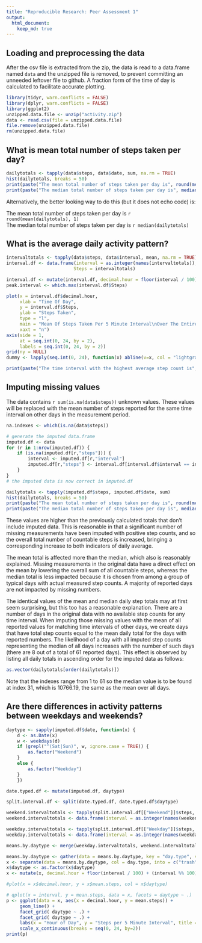 ```yaml
---
title: "Reproducible Research: Peer Assessment 1"
output: 
  html_document:
    keep_md: true
---
```



## Loading and preprocessing the data

After the csv file is extracted from the zip, the data is read to a data.frame named `data` and the unzipped file is removed, to prevent committing an unneeded leftover file to github.  A fraction form of the time of day is calculated to facilitate accurate plotting. 


```r
library(tidyr, warn.conflicts = FALSE)
library(dplyr, warn.conflicts = FALSE)
library(ggplot2)
unzipped.data.file <- unzip("activity.zip")
data <- read.csv(file = unzipped.data.file)
file.remove(unzipped.data.file)
rm(unzipped.data.file)
```


## What is mean total number of steps taken per day?

```r
dailytotals <- tapply(data$steps, data$date, sum, na.rm = TRUE)
hist(dailytotals, breaks = 50)
print(paste("The mean total number of steps taken per day is", round(mean(dailytotals), 1)))
print(paste("The median total number of steps taken per day is", median(dailytotals)))
```
Alternatively, the better looking way to do this (but it does not echo code) is:

The mean total number of steps taken per day is `r round(mean(dailytotals), 1)`  
The median total number of steps taken per day is `r median(dailytotals)`


## What is the average daily activity pattern?

```r
intervaltotals <- tapply(data$steps, data$interval, mean, na.rm = TRUE)
interval.df <- data.frame(interval = as.integer(names(intervaltotals)), 
                         Steps = intervaltotals)

interval.df <- mutate(interval.df, decimal.hour = floor(interval / 100) + (interval %% 100) / 60)
peak.interval <- which.max(interval.df$Steps)

plot(x = interval.df$decimal.hour, 
     xlab = "Time Of Day",
     y = interval.df$Steps, 
     ylab = "Steps Taken",
     type = "l",
     main = "Mean Of Steps Taken Per 5 Minute Interval\nOver The Entire Measurement Period",
     xaxt = "n")
axis(side = 1,
     at = seq.int(0, 24, by = 2),
     labels = seq.int(0, 24, by = 2))
grid(ny = NULL)
dummy <- lapply(seq.int(0, 24), function(x) abline(v=x, col = "lightgray", lty = "dotted"))

print(paste("The time interval with the highest average step count is", interval.df$interval[peak.interval]))
```

## Imputing missing values

The data contains `r sum(is.na(data$steps))` unknown values.  These values will be replaced with the mean number of steps reported for the same time interval on other days in the measurement period.  

```r
na.indexes <- which(is.na(data$steps))

# generate the imputed data.frame
imputed.df <- data
for (r in 1:nrow(imputed.df)) {
    if (is.na(imputed.df[r,"steps"])) {
        interval <- imputed.df[r,"interval"]
        imputed.df[r,"steps"] <- interval.df[interval.df$interval == interval,"Steps"]
    }
}
# the imputed data is now correct in imputed.df

dailytotals <- tapply(imputed.df$steps, imputed.df$date, sum)
hist(dailytotals, breaks = 50)
print(paste("The mean total number of steps taken per day is", round(mean(dailytotals), 1)))
print(paste("The median total number of steps taken per day is", median(dailytotals)))

```
These values are higher than the previously calculated totals that don't include imputed data.  This is reasonable in that a significant number of missing measurements have been imputed with positive step counts, and so the overall total number of countable steps is increased, bringing a corresponding increase to both indicators of daily average. 

The mean total is affected more than the median, which also is reasonably explained.  Missing measurements in the original data have a direct effect on the mean by lowering the overall sum of all countable steps, whereas the median total is less impacted because it is chosen from among a group of typical days with actual measured step counts.  A majority of reported days are not impacted by missing numbers. 

The identical values of the mean and median daily step totals may at first seem surprising, but this too has a reasonable explanation.  There are a number of days in the original data with no available step counts for any time interval.  When imputing those missing values with the mean of all reported values for matching time intervals of other days, we create days that have total step counts equal to the mean daily total for the days with reported numbers.  The likelihood of a day with all imputed step counts representing the median of all days increases with the number of such days (there are 8 out of a total of 61 reported days).  This effect is observed by listing all daily totals in ascending order for the imputed data as follows:
```r
as.vector(dailytotals[order(dailytotals)])
```
Note that the indexes range from 1 to 61 so the median value is to be found at index 31, which is 10766.19, the same as the mean over all days.  

## Are there differences in activity patterns between weekdays and weekends?

```r
daytype <- sapply(imputed.df$date, function(x) {
    d <- as.Date(x)
    w <- weekdays(d)
    if (grepl("^(Sat|Sun)", w, ignore.case = TRUE)) {
        as.factor("Weekend")
    }
    else {
        as.factor("Weekday")
    }
    })

date.typed.df <- mutate(imputed.df, daytype)

split.interval.df <- split(date.typed.df, date.typed.df$daytype)

weekend.intervaltotals <- tapply(split.interval.df[["Weekend"]]$steps, split.interval.df[["Weekend"]]$interval, mean, na.rm = TRUE)
weekend.intervaltotals <- data.frame(interval = as.integer(names(weekend.intervaltotals)), mean.steps = weekend.intervaltotals)

weekday.intervaltotals <- tapply(split.interval.df[["Weekday"]]$steps, split.interval.df[["Weekday"]]$interval, mean, na.rm = TRUE)
weekday.intervaltotals <- data.frame(interval = as.integer(names(weekday.intervaltotals)), mean.steps = weekday.intervaltotals)

means.by.daytype <- merge(weekday.intervaltotals, weekend.intervaltotals, by = "interval", suffixes = c(".Weekday", ".Weekend"))

means.by.daytype <- gather(data = means.by.daytype, key = "day.type", value = "mean.steps", -interval)
x <- separate(data = means.by.daytype, col = day.type, into = c("trash", "daytype"), sep = 11, remove = TRUE)
x$daytype <- as.factor(x$daytype)
x <- mutate(x, decimal.hour = floor(interval / 100) + (interval %% 100) / 60)

#plot(x = x$decimal.hour, y = x$mean.steps, col = x$daytype)

# qplot(x = interval, y = mean.steps, data = x, facets = daytype ~ .)
p <- ggplot(data = x, aes(x = decimal.hour, y = mean.steps)) +
     geom_line() + 
     facet_grid( daytype ~ .) + 
     facet_grid( daytype ~ .) +
     labs(x = "Hour of Day", y = "Steps per 5 Minute Interval", title = "Mean Steps\nWeekdays vs. Weekends") +
     scale_x_continuous(breaks = seq(0, 24, by=2))
print(p)
```


